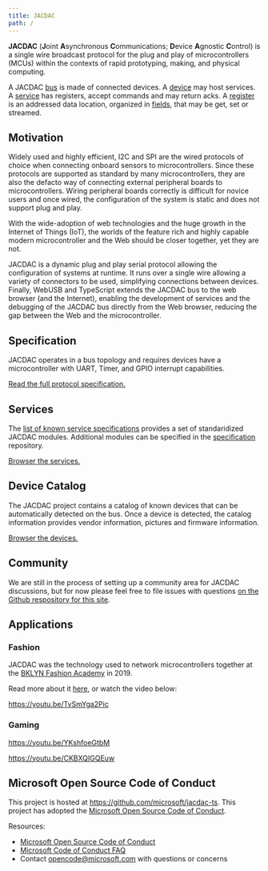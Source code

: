```yaml
---
title: JACDAC
path: /
---
```


**JACDAC** (**J**oint **A**synchronous **C**ommunications; **D**evice **A**gnostic **C**ontrol) is a single wire broadcast protocol 
for the plug and play of microcontrollers (MCUs) within the contexts of rapid prototyping, 
making, and physical computing.

A JACDAC [bus](/clients/web/dom/bus) is made of connected devices.
A [device](/clients/web/dom/device) may host services.
A [service](/clients/web/dom/service) has registers, accept commands
and may return acks. A [register](/clients/web/dom/register) is an addressed data location, organized in [fields](/clients/web/dom/field), 
that may be get, set or streamed.

## Motivation

Widely used and highly efficient, I2C and SPI are the wired protocols of choice when connecting onboard sensors to microcontrollers. 
Since these protocols are supported as standard by many microcontrollers, they are also the defacto way of connecting external peripheral 
boards to microcontrollers. Wiring peripheral boards correctly is difficult for novice users and once wired, 
the configuration of the system is static and does not support plug and play.

With the wide-adoption of web technologies and the huge growth in the Internet of Things (IoT), 
the worlds of the feature rich and highly capable modern microcontroller and the Web should be closer together, yet they are not.

JACDAC is a dynamic plug and play serial protocol allowing the configuration of systems at runtime. 
It runs over a single wire allowing a variety of connectors to be used, 
simplifying connections between devices. Finally, WebUSB and TypeScript extends the JACDAC bus to the web browser (and the Internet), 
enabling the development of services and the debugging of the JACDAC bus directly from the Web browser, 
reducing the gap between the Web and the microcontroller.

## Specification

JACDAC operates in a bus topology and requires devices have a microcontroller with UART, Timer, and GPIO interrupt capabilities.

[Read the full protocol specification.](/spec/specification)

## Services

The [list of known service specifications](/services) provides a set of 
standaridized JACDAC modules. Additional modules can be specified in the [specification](https://github.com/microsoft/jacdac) repository.

[Browser the services.](/services)

## Device Catalog

The JACDAC project contains a catalog of known devices that 
can be automatically detected on the bus. Once a device is detected, 
the catalog information provides vendor information, pictures and firmware information.

[Browser the devices.](/devices)

<DeviceList />

## Community

We are still in the process of setting up a community area for JACDAC discussions, 
but for now please feel free to file issues with questions [on the Github respository for this site](https://github.com/microsoft/jacdac).

## Applications

### Fashion

JACDAC was the technology used to network microcontrollers together at the 
[BKLYN Fashion Academy](https://www.bklynlibrary.org/bklyn-fashion-academy) in 2019.

Read more about it [here](https://www.microsoft.com/en-us/research/blog/fashion-forward-researchers-designers-debut-new-tech-on-new-york-city-runway), 
or watch the video below:

https://youtu.be/TvSmYga2Pic

### Gaming

https://youtu.be/YKshfoeGtbM

https://youtu.be/CKBXQIGQEuw

## Microsoft Open Source Code of Conduct

This project is hosted at https://github.com/microsoft/jacdac-ts. This project has adopted the [Microsoft Open Source Code of Conduct](https://opensource.microsoft.com/codeofconduct/).

Resources:

- [Microsoft Open Source Code of Conduct](https://opensource.microsoft.com/codeofconduct/)
- [Microsoft Code of Conduct FAQ](https://opensource.microsoft.com/codeofconduct/faq/)
- Contact [opencode@microsoft.com](mailto:opencode@microsoft.com) with questions or concerns
